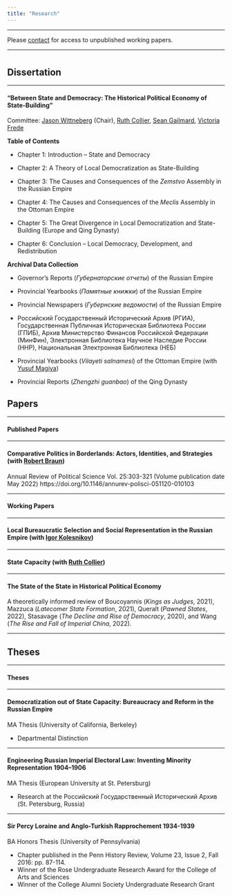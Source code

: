 ```yaml
---
title: "Research"
---
```


---

Please [contact](mailto:ojk@berkeley.edu) for access to unpublished working papers.

---

# {.tabset .tabset-fade}

## Dissertation

---

#### __“Between State and Democracy: The Historical Political Economy of State-Building”__

Committee: [Jason Wittneberg](https://polisci.berkeley.edu/people/person/jason-wittenberg) (Chair), [Ruth Collier](https://polisci.berkeley.edu/people/person/ruth-b-collier), [Sean Gailmard](https://polisci.berkeley.edu/people/person/sean-p-gailmard), [Victoria Frede](https://history.berkeley.edu/victoria-frede)

**Table of Contents**

* Chapter 1: Introduction -- State and Democracy

* Chapter 2: A Theory of Local Democratization as State-Building

* Chapter 3: The Causes and Consequences of the *Zemstvo* Assembly in the Russian Empire

* Chapter 4: The Causes and Consequences of the *Meclis* Assembly in the Ottoman Empire

* Chapter 5: The Great Divergence in Local Democratization and State-Building (Europe and Qing Dynasty)

* Chapter 6: Conclusion -- Local Democracy, Development, and Redistribution

**Archival Data Collection**

* Governor's Reports (*Губернаторские отчеты*) of the Russian Empire

* Provincial Yearbooks (*Памятные книжки*) of the Russian Empire

* Provincial Newspapers (*Губернские ведомости*) of the Russian Empire

* Российский Государственный Исторический Архив (РГИА), Государственная Публичная Историческая Библиотека России (ГПИБ), Архив Министерство Финансов Российской Федерации (МинФин), Электронная Библиотека Научное Наследие России (ННР), Национальная Электронная Библиотека (НЕБ)

* Provincial Yearbooks (*Vilayeti salnamesi*) of the Ottoman Empire (with [Yusuf Magiya](https://www.yusufmagiya.com))

* Provincial Reports (*Zhengzhi guanbao*) of the Qing Dynasty

## Papers

---

<h4>Published Papers</h4>

---

#### __Comparative Politics in Borderlands: Actors, Identities, and Strategies__ (with [Robert Braun](https://sociology.berkeley.edu/faculty/robert-braun))

Annual Review of Political Science
Vol. 25:303-321 (Volume publication date May 2022) 
https://doi.org/10.1146/annurev-polisci-051120-010103

---

<h4>Working Papers</h4>

---

#### __Local Bureaucratic Selection and Social Representation in the Russian Empire__ (with [Igor Kolesnikov](https://polisci.berkeley.edu/people/person/igorkolesnikov))

---

#### __State Capacity__ (with [Ruth Collier](https://polisci.berkeley.edu/people/person/ruth-b-collier))

---

#### __The State of the State in Historical Political Economy__ ####

A theoretically informed review of Boucoyannis (*Kings as Judges*, 2021), Mazzuca (*Latecomer State Formation*, 2021), Queralt (*Pawned States*, 2022), Stasavage (*The Decline and Rise of Democracy*, 2020), and Wang (*The Rise and Fall of Imperial China*, 2022).

---

#### 

## Theses

---

<h4>Theses</h4>

---

#### __Democratization out of State Capacity: Bureaucracy and Reform in the Russian Empire__

MA Thesis (University of California, Berkeley)

* Departmental Distinction

---

#### __Engineering Russian Imperial Electoral Law: Inventing Minority Representation 1904–1906__

MA Thesis (European University at St. Petersburg)

* Research at the Российский Государственный Исторический Архив (St. Petersburg, Russia)

---

#### __Sir Percy Loraine and Anglo-Turkish Rapprochement 1934-1939__

BA Honors Thesis (University of Pennsylvania)

* Chapter published in the Penn History Review, Volume 23, Issue 2, Fall 2016: pp. 87-114.
* Winner of the Rose Undergraduate Research Award for the College of Arts and Sciences
* Winner of the College Alumni Society Undergraduate Research Grant
